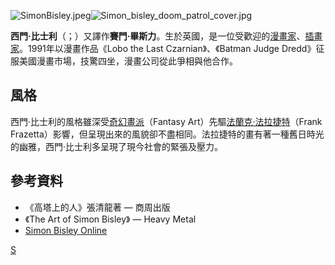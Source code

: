 [[File:SimonBisley.jpeg|thumb]][[File:Simon_bisley_doom_patrol_cover.jpg|thumb]]

'''西門·比士利'''（{{lang|en|'''Simon Bisley'''}}；{{bd|1962年|3月4日}}）又譯作'''賽門·畢斯力'''。生於英國，是一位受歡迎的[[漫畫家|漫畫家]]、[[插畫家|插畫家]]。1991年以漫畫作品《Lobo the Last Czarnian》、《Batman Judge Dredd》征服美國漫畫市場，技驚四坐，漫畫公司從此爭相與他合作。

==風格==
西門·比士利的風格雖深受[[奇幻畫派|奇幻畫派]]（Fantasy Art）先驅[[法蘭克·法拉捷特|法蘭克·法拉捷特]]（Frank Frazetta）影響，但呈現出來的風貌卻不盡相同。法拉捷特的畫有著一種舊日時光的幽雅，西門·比士利多呈現了現今社會的緊張及壓力。

==參考資料==
*《高塔上的人》張清龍著 — 商周出版
*《The Art of Simon Bisley》 — Heavy Metal
*[http://www.simonbisleyonline.com/ Simon Bisley Online] {{Wayback|url=http://www.simonbisleyonline.com/ |date=20210126173752 }}

{{Authority control}}
[[Category:英國插畫家|S]]